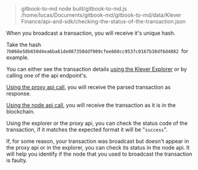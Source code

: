 
> gitbook-to-md
> node built/gitbook-to-md.js /home/lucas/Documents/gitbook-md/gitbook-to-md/data/Klever Finance/api-and-sdk/checking-the-status-of-the-transaction.json

When you broadcast a transaction, you will receive it's unique hash.

Take the hash `7b066e58b650d4ea6ba61de087350ddf909cfee660cc9537c0167b38df6d4882 `for example.

You can either see the transaction details [using the Klever Explorer](https://kleverscan.org/transaction/7b066e58b650d4ea6ba61de087350ddf909cfee660cc9537c0167b38df6d4882) or by calling one of the api endpoint's.

[Using the proxy api call](https://api.mainnet.klever.finance/v1.0/transaction/7b066e58b650d4ea6ba61de087350ddf909cfee660cc9537c0167b38df6d4882), you will receive the parsed transaction as response.

[Using the node api call](https://node.mainnet.klever.finance/transaction/7b066e58b650d4ea6ba61de087350ddf909cfee660cc9537c0167b38df6d4882), you will receive the transaction as it is in the blockchain.

Using the explorer or the proxy api, you can check the status code of the transaction, if it matches the expected format it will be "`success`".

If, for some reason, your transaction was broadcast but doesn't appear in the proxy api or in the explorer, you can check its status in the node api. It will help you identify if the node that you used to broadcast the transaction is faulty.


